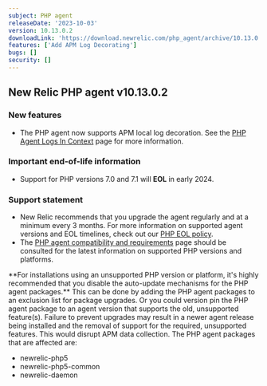 ```yaml
---
subject: PHP agent
releaseDate: '2023-10-03'
version: 10.13.0.2
downloadLink: 'https://download.newrelic.com/php_agent/archive/10.13.0.2'
features: ['Add APM Log Decorating']
bugs: []
security: []
---
```


## New Relic PHP agent v10.13.0.2

### New features

* The PHP agent now supports APM local log decoration. See the [PHP Agent Logs In Context](https://docs.newrelic.com/docs/logs/logs-context/configure-logs-context-php/) page for more information.

### Important end-of-life information

* Support for PHP versions 7.0 and 7.1 will **EOL** in early 2024.

### Support statement

* New Relic recommends that you upgrade the agent regularly and at a minimum every 3 months. For more information on supported agent versions and EOL timelines, check out our [PHP EOL policy](https://docs.newrelic.com/docs/apm/agents/php-agent/getting-started/php-agent-eol-policy/).
* The [PHP agent compatibility and requirements](https://docs.newrelic.com/docs/apm/agents/php-agent/getting-started/php-agent-compatibility-requirements/) page should be consulted for the latest information on supported PHP versions and platforms.

<Callout variant="important">
  **For installations using an unsupported PHP version or platform, it's highly recommended that you disable the auto-update mechanisms for the PHP agent packages.** This can be done by adding the PHP agent packages to an exclusion list for package upgrades. Or you could version pin the PHP agent package to an agent version that supports the old, unsupported feature(s). Failure to prevent upgrades may result in a newer agent release being installed and the removal of support for the required, unsupported features. This would disrupt APM data collection.
  The PHP agent packages that are affected are:

  * newrelic-php5
  * newrelic-php5-common
  * newrelic-daemon
</Callout>
